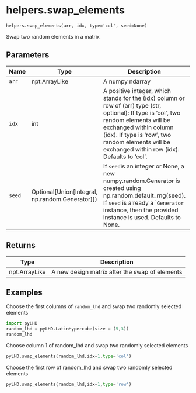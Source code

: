 # helpers.swap_elements { #pyLHD.helpers.swap_elements }

`helpers.swap_elements(arr, idx, type='col', seed=None)`

Swap two random elements in a matrix

## Parameters

| Name   | Type                                                | Description                                                                                                                                                                                                                                                            | Default    |
|--------|-----------------------------------------------------|------------------------------------------------------------------------------------------------------------------------------------------------------------------------------------------------------------------------------------------------------------------------|------------|
| `arr`  | npt.ArrayLike                                       | A numpy ndarray                                                                                                                                                                                                                                                        | _required_ |
| `idx`  | int                                                 | A positive integer, which stands for the (idx) column or row of (arr) type (str, optional):  If type is 'col', two random elements will be exchanged within column (idx). If type is 'row', two random elements will be exchanged within row (idx). Defaults to 'col'. | _required_ |
| `seed` | Optional\[Union\[Integral, np.random.Generator\]\]) | If `seed`is an integer or None, a new numpy.random.Generator is created using np.random.default_rng(seed).  If `seed` is already a ``Generator` instance, then the provided instance is used. Defaults to None.                                                        | `None`     |

## Returns

| Type          | Description                                    |
|---------------|------------------------------------------------|
| npt.ArrayLike | A new design matrix after the swap of elements |

## Examples



Choose the first columns of `random_lhd` and swap two randomly selected elements
```python
import pyLHD
random_lhd = pyLHD.LatinHypercube(size = (5,3))
random_lhd
```
Choose column 1 of random_lhd and swap two randomly selected elements
```python
pyLHD.swap_elements(random_lhd,idx=1,type='col')
```
Choose the first row of random_lhd and swap two randomly selected elements
```python
pyLHD.swap_elements(random_lhd,idx=1,type='row')
```